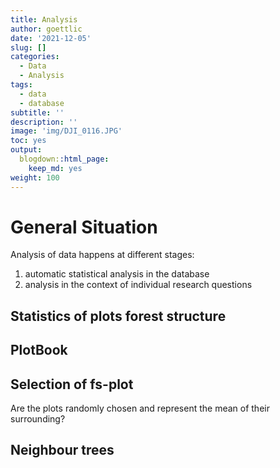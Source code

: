```yaml
---
title: Analysis
author: goettlic
date: '2021-12-05'
slug: []
categories:
  - Data
  - Analysis
tags:
  - data
  - database
subtitle: ''
description: ''
image: 'img/DJI_0116.JPG'
toc: yes
output:
  blogdown::html_page:
    keep_md: yes
weight: 100
---
```


# General Situation

Analysis of data happens at different stages:

1. automatic statistical analysis in the database
2. analysis in the context of individual research questions

## Statistics of plots forest structure

## PlotBook

## Selection of fs-plot
Are the plots randomly chosen and represent the mean of their surrounding?

## Neighbour trees
